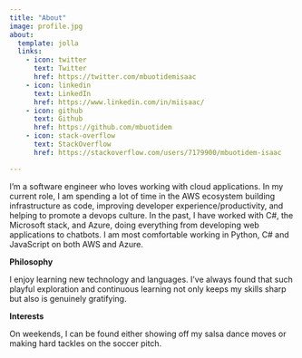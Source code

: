 ```yaml
---
title: "About"
image: profile.jpg
about:
  template: jolla
  links:
    - icon: twitter
      text: Twitter
      href: https://twitter.com/mbuotidemisaac
    - icon: linkedin
      text: LinkedIn
      href: https://www.linkedin.com/in/miisaac/
    - icon: github
      text: Github
      href: https://github.com/mbuotidem
    - icon: stack-overflow
      text: StackOverflow
      href: https://stackoverflow.com/users/7179900/mbuotidem-isaac

---
```



I’m a software engineer who loves working with cloud applications. In my current role, I am spending a lot of time in the AWS ecosystem building infrastructure as code, improving developer experience/productivity, and helping to promote a devops culture.  In the past, I have worked with C#, the Microsoft stack, and Azure, doing everything from developing web applications to chatbots. I am most comfortable working in Python, C# and JavaScript on both AWS and Azure.

**Philosophy**

I enjoy learning new technology and languages. I've always found that such playful exploration and continuous learning not only keeps my skills sharp but also is genuinely gratifying. 

**Interests**

On weekends, I can be found either showing off my salsa dance moves or making hard tackles on the soccer pitch. 